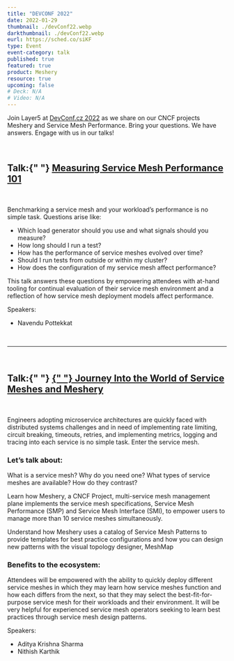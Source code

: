 ```yaml
---
title: "DEVCONF 2022"
date: 2022-01-29
thumbnail: ./devConf22.webp
darkthumbnail: ./devConf22.webp
eurl: https://sched.co/siKF
type: Event
event-category: talk
published: true
featured: true
product: Meshery
resource: true
upcoming: false
# Deck: N/A
# Video: N/A
---
```




<p>
  Join Layer5 at <a href="https://www.devconf.info/cz/">DevConf.cz 2022</a> as
  we share on our CNCF projects Meshery and Service Mesh Performance. Bring
  your questions. We have answers. Engage with us in our talks!
</p>

<br />

<h2>
  Talk:{" "}
  <a href="https://sched.co/siKF">Measuring Service Mesh Performance 101</a>
</h2>

<br />

<p>

Benchmarking a service mesh and your workload’s performance is no simple task. Questions arise like:

<ul>
<li>Which load generator should you use and what signals should you measure?</li>
<li>How long should I run a test?</li>
<li>How has the performance of service meshes evolved over time?</li>
<li>Should I run tests from outside or within my cluster?</li>
<li>How does the configuration of my service mesh affect performance?</li>

</ul>

This talk answers these questions by empowering attendees with at-hand tooling for continual evaluation of their service mesh environment and a reflection of how service mesh deployment models affect performance.

</p>

Speakers:

<ul>
  <li>
    Navendu Pottekkat
  </li>
</ul>

<br />
<hr />
<br />

<h2>
  Talk:{" "}
  <a href="https://sched.co/siEs">
    {" "}
    Journey Into the World of Service Meshes and Meshery
  </a>
</h2>

<br />

<p>

Engineers adopting microservice architectures are quickly faced with distributed systems challenges and in need of implementing rate limiting, circuit breaking, timeouts, retries, and implementing metrics, logging and tracing into each service is no simple task. Enter the service mesh.

</p>

<h3>Let’s talk about:</h3>

<p>

What is a service mesh? Why do you need one?
What types of service meshes are available? How do they contrast?

Learn how Meshery, a CNCF Project, multi-service mesh management plane implements the service mesh specifications, Service Mesh Performance (SMP) and Service Mesh Interface (SMI), to empower users to manage more than 10 service meshes simultaneously.

Understand how Meshery uses a catalog of Service Mesh Patterns to provide templates for best practice configurations and how you can design new patterns with the visual topology designer, MeshMap

</p>

<h3>Benefits to the ecosystem:</h3>

<p>
  Attendees will be empowered with the ability to quickly deploy different
  service meshes in which they may learn how service meshes function and how
  each differs from the next, so that they may select the best-fit-for-purpose
  service mesh for their workloads and their environment. It will be very
  helpful for experienced service mesh operators seeking to learn best practices
  through service mesh design patterns.
</p>

Speakers:

<ul>
  <li>
    <Link to="/community/members/adithya-krishna">Aditya Krishna Sharma</Link>
  </li>
  <li>
    <Link to="/community/members/nithish-karthik">Nithish Karthik</Link>
  </li>
</ul>
